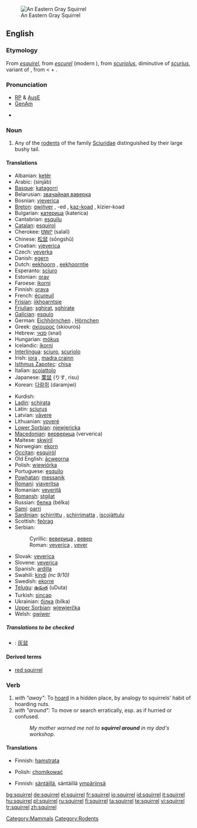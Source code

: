 {{wikipedia}}
[[Image:Sciurus carolinensis.jpg|thumb|An Eastern Gray Squirrel]]
==English==

===Etymology===
From {{AF.}} ''[[esquirel]]'', from {{OF.}} ''[[escurel]]'' (modern {{F.}} {{term|écureuil|lang=fr}}), from {{VL.}} ''[[scuriolus]]'', diminutive of ''[[scurius]]'', variant of {{L.}} {{term|sciurus|lang=lat}}, from {{AGr.}} {{term|σκίουρος|lang=grc|sc=polytonic|tr=skíouros}} < {{term|σκιά||shade, shadow|lang=grc|sc=polytonic|tr=skiá}} + {{term|οὐρά||tail|lang=grc|sc=polytonic|tr=ourá}}.

===Pronunciation===
* [[RP]] & [[Australian English|AusE]] {{IPA|/'skwɪr.<sup>ə</sup>l}}
* [[GenAm]] {{IPA|/'skwɜːr.<sup>ə</sup>l, 'skwʌɽ.əl/}}
{{audio|En-ca-squirrel.ogg|Audio (CA)}}
* {{rhymes|ɪrəl}}

===Noun===
{{en-noun}}

# Any of the [[rodent]]s of the family [[Sciuridae]] distinguished by their large bushy tail.

====Translations====
{{trans-top|Rodent}}
* Albanian: [[ketër]] {{m}}
* Arabic: {{Arab|[[سنجاب]]}} (sinjāb) {{m}}
* [[Basque]]: [[katagorri]]
* Belarusian: [[звачайная ваверка]] {{f}}
* Bosnian: [[vjeverica]] {{f}}
* [[Breton]]: [[gwiñver]] {{m}}, -ed {{p}}, [[kaz-koad]] {{m}}, kizier-koad {{p}}
* Bulgarian: [[катерица]] (katerica) {{f}}
* Cantabrian: [[esquilu]] {{m}}
* [[Catalan]]: [[esquirol]] {{m}}
* Cherokee: [[ᏌᎳᎵ]] (salali)
* Chinese: [[松鼠]] (sōngshǔ)
* Croatian: [[vjeverica]] {{f}}
* Czech: [[veverka]] {{f}}
* Danish: [[egern]] {{n}}
* Dutch: [[eekhoorn]] {{m}}, [[eekhoorntje]] {{n}}
* Esperanto: [[sciuro]]
* Estonian: [[orav]]
* Faroese: [[íkorni]]
* Finnish: [[orava]]
* French: [[écureuil]] {{m}}
* [[Frisian]]: [[iikhoarntsje]] {{g|Frisian}}
* [[Friulian]]: [[sghirat]], [[sghirate]] {{g|Friulian}}
* [[Galician]]: [[esquío]] {{m}}
* German: [[Eichhörnchen]] {{n}}, [[Hörnchen]] {{n}}
* Greek: [[σκίουρος]] (skiouros) {{m}}
* Hebrew: [[סנאי]] (snai) {{m}}
* Hungarian: [[mókus]]
* Icelandic: [[íkorni]] {{m}}
* [[Interlingua]]: [[sciuro]], [[scuriolo]]
* Irish: [[iora]] {{m}}, [[madra crainn]] {{m}}
* [[Isthmus Zapotec]]: [[chisa]]
* Italian: [[scoiattolo]] {{m}}
* Japanese: [[栗鼠]] (りす, risu)
* Korean: [[다람쥐]] (daramjwi)
{{trans-mid}}
* Kurdish: {{KUchar|[[سیمۆره‌]]}}
* [[Ladin]]: [[schirata]] {{f}}
* Latin: [[sciurus]] {{m}}
* Latvian: [[vāvere]] {{g|Latvian}}
* Lithuanian: [[voverė]] {{f}}
* [[Lower Sorbian]]: [[njewjericka]] {{f}}
* [[Macedonian]]: [[верверица]] (ververica) {{f}}
* Maltese: [[skwiril]] {{m}}
* Norwegian: [[ekorn]] {{n}}
* [[Occitan]]: [[esquiròl]] {{m}}
* Old English: [[acweorna|ācweorna]] {{m}}
* Polish: [[wiewiórka]] {{f}}
* Portuguese: [[esquilo]] {{m}}
* [[Powhatan]]: [[messanik]]
* [[Romani]]: [[viaveritsa]] {{f}}
* Romanian: [[veveriţă]] {{f}}
* [[Romansh]]: [[stgilat]] {{m}}
* Russian: [[белка]] (bélka) {{f}}
* [[Sami]]: [[oarri]]
* [[Sardinian]]: [[schirrittu]] {{m}}, [[schirrimatta]] {{f}}, [[iscojàttulu]] {{m}}
* Scottish: [[feòrag]]
* Serbian:
*: Cyrillic: [[веверица]] {{f}}, [[вевер]] {{m}}
*: Roman: [[veverica]] {{f}}, [[vever]] {{m}}
* Slovak: [[veverica]] {{f}}
* Slovene: [[veverica]] {{f}}
* Spanish: [[ardilla]] {{f}}
* Swahili: [[kindi]] ''(nc 9/10)''
* Swedish: [[ekorre]] {{c}}
* [[Telugu]]: [[ఉడుత]] (uDuta)
* Turkish: [[sincap]]
* Ukrainian: [[білка]] (bílka) {{f}}
* [[Upper Sorbian]]: [[wjewjerčka]] {{f}}
* Welsh: [[gwiwer]] {{f}}
{{trans-bottom}}

=====Translations to be checked=====
{{checktrans}}
* {{ttbc|Mandarin}}: [[灰鼠]]

====Derived terms====
* [[red squirrel]]

===Verb===
{{en-verb|squirrel|l|ing}}

# ''with "away":'' To [[hoard]] in a hidden place, by analogy to squirrels' habit of hoarding nuts.
# ''with "around":'' To move or search erratically, esp. as if hurried or confused.
#: ''My mother warned me not to '''squirrel around''' in my dad's workshop''.

====Translations====
{{trans-top|to squirrel away}}
* Finnish: [[hamstrata]]
{{trans-mid}}
* Polish: [[chomikować]]
{{trans-bottom}}

{{trans-top|to squirrel around}}
* Finnish: [[säntäillä]], säntäillä [[ympäri|ympäriinsä]]
{{trans-bottom}}

[[Category:Mammals]]
[[Category:Rodents]]

[[bg:squirrel]]
[[de:squirrel]]
[[el:squirrel]]
[[fr:squirrel]]
[[io:squirrel]]
[[id:squirrel]]
[[it:squirrel]]
[[hu:squirrel]]
[[pl:squirrel]]
[[ru:squirrel]]
[[fi:squirrel]]
[[ta:squirrel]]
[[te:squirrel]]
[[vi:squirrel]]
[[tr:squirrel]]
[[zh:squirrel]]